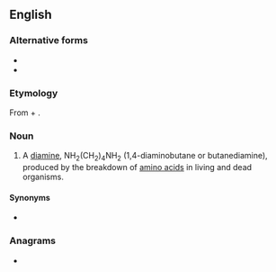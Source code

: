 ==English==

===Alternative forms===
* {{l|en|putrescin}}
* {{l|en|putrescene}}

===Etymology===
From {{etyl|la|en}} {{m|la|pūtrēscō||to rot}} + {{suffix||ine|lang=en}}.

===Noun===
{{en-noun|~}}
{{wikipedia}}

# A [[diamine]], NH<sub>2</sub>(CH<sub>2</sub>)<sub>4</sub>NH<sub>2</sub> (1,4-diaminobutane or butanediamine), produced by the breakdown of [[amino acid]]s in living and dead organisms.

====Synonyms====
* {{l|en|tetramethylenediamine}}

===Anagrams===
* {{anagrams|en|Punic trees}}